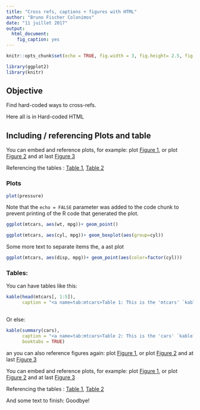 ```yaml
---
title: "Cross refs, captions + figures with HTML"
author: "Bruno Fischer Colonimos"
date: "11 juillet 2017"
output: 
  html_document:
    fig_caption: yes
---
```


```r
knitr::opts_chunk$set(echo = TRUE, fig.width = 3, fig.height= 2.5, fig.align = "center")
```


```r
library(ggplot2)
library(knitr)

```


## Objective

Find hard-coded ways to cross-refs. 

Here all is in Hard-coded HTML

## Including / referencing  Plots and table

You can embed and reference plots, for example: plot <A HREF=fig:foo>Figure 1</A>, or plot <A HREF=fig:fee>Figure 2</A>  and at last <A HREF=fig:faa>Figure 3</A>

Referencing the tables : <A HREF=#tab:mtcars> Table 1</A>, <A HREF=#tab:cars> Table 2</A>

### Plots

```r
plot(pressure)
```

Note that the `echo = FALSE` parameter was added to the code chunk to prevent printing of the R code that generated the plot.


```r
ggplot(mtcars, aes(wt, mpg))+ geom_point()
```


```r
ggplot(mtcars, aes(cyl, mpg))+ geom_boxplot(aes(group=cyl))
```

Some more text to separate items the, a ast plot

```r
ggplot(mtcars, aes(disp, mpg))+ geom_point(aes(color=factor(cyl)))

```

### Tables:

You can have tables like this:

```r
kable(head(mtcars[, 1:5]), 
      caption = "<a name=tab:mtcars>Table 1: This is the 'mtcars' `kable` table</a>")
      
```


Or else:

```r
kable(summary(cars), 
      caption = "<a name=tab:mtcars>Table 2: This is the 'cars' `kable` table</a>",
      booktabs = TRUE)
```


an you can also reference figures again: plot <A HREF=#fig:foo>Figure 1</A>, or plot <A HREF=#fee>Figure 2</A>  and at last <A HREF=#faa>Figure 3</A>

You can embed and reference plots, for example: plot <A HREF=fig:foo>Figure 1</A>, or plot <A HREF=fig:fee>Figure 2</A>  and at last <A HREF=fig:faa>Figure 3</A>

Referencing the tables : <A HREF=#tab:mtcars> Table 1</A>, <A HREF=#tab:cars> Table 2</A>

And some text to finish: Goodbye!
